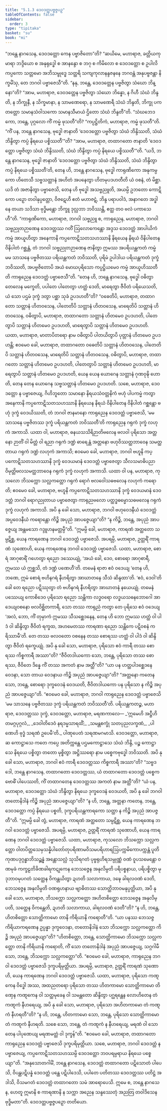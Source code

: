 ```yaml
---
title: "5.1.3 ဒေဝဒတ္တပဗ္ဗဇ္ဇပဉှ"
tableOfContents: false
sidebar:
  order: 3
type: "tipitaka"
basket: "su"
book: "mi"
---
```



<DynamicBreadcrumb />

<Division number="122" book="mi" e="ch" v="28">

<Paragraph number="582" book="mi">
“ဘန္တေ နာဂသေန, ဒေဝဒတ္တော ကေန ပဗ္ဗာဇိတော”တိ? “ဆယိမေ, မဟာရာဇ, ခတ္တိယကုမာရာ ဘဒ္ဒိယော စ အနုရုဒ္ဓေါ စ အာနန္ဒော စ ဘဂု စ ကိမိလော စ ဒေဝဒတ္တော စ ဥပါလိကပ္ပကော သတ္တမော အဘိသမ္ဗုဒ္ဓေ သတ္ထရိ သကျကုလာနန္ဒဇနနေ ဘဂဝန္တံ အနုပဗ္ဗဇန္တာ နိက္ခမိံသု, တေ ဘဂဝါ ပဗ္ဗာဇေသီ”တိ. “နနု, ဘန္တေ, ဒေဝဒတ္တေန ပဗ္ဗဇိတွာ သံဃော ဘိန္နော”တိ? “အာမ, မဟာရာဇ, ဒေဝဒတ္တေန ပဗ္ဗဇိတွာ သံဃော ဘိန္နော, န ဂိဟီ သံဃံ ဘိန္ဒတိ, န ဘိက္ခုနီ, န သိက္ခမာနာ, န သာမဏေရော, န သာမဏေရီ သံဃံ ဘိန္ဒတိ, ဘိက္ခု ပကတတ္တော သမာနသံဝါသကော သမာနသီမာယံ ဌိတော သံဃံ ဘိန္ဒတီ”တိ. “သံဃဘေဒကော, ဘန္တေ, ပုဂ္ဂလော ကိံ ကမ္မံ ဖုသတီ”တိ? “ကပ္ပဋ္ဌိတိကံ, မဟာရာဇ, ကမ္မံ ဖုသတီ”တိ.
</Paragraph>

<Paragraph number="583" book="mi">
“ကိံ ပန, ဘန္တေ နာဂသေန, ဗုဒ္ဓေါ ဇာနာတိ ‘ဒေဝဒတ္တော ပဗ္ဗဇိတွာ သံဃံ ဘိန္ဒိဿတိ, သံဃံ ဘိန္ဒိတွာ ကပ္ပံ နိရယေ ပစ္စိဿတီ’”တိ? “အာမ, မဟာရာဇ, တထာဂတော ဇာနာတိ ‘ဒေဝဒတ္တော ပဗ္ဗဇိတွာ သံဃံ ဘိန္ဒိဿတိ, သံဃံ ဘိန္ဒိတွာ ကပ္ပံ နိရယေ ပစ္စိဿတီ’”တိ. “ယဒိ, ဘန္တေ နာဂသေန, ဗုဒ္ဓေါ ဇာနာတိ ‘ဒေဝဒတ္တော ပဗ္ဗဇိတွာ သံဃံ ဘိန္ဒိဿတိ, သံဃံ ဘိန္ဒိတွာ ကပ္ပံ နိရယေ ပစ္စိဿတီ’တိ, တေန ဟိ, ဘန္တေ နာဂသေန, ဗုဒ္ဓေါ ကာရုဏိကော အနုကမ္ပကော ဟိတေသီ သဗ္ဗသတ္တာနံ အဟိတံ အပနေတွာ ဟိတမုပဒဟတီတိ ယံ ဝစနံ, တံ မိစ္ဆာ. ယဒိ တံ အဇာနိတွာ ပဗ္ဗာဇေသိ, တေန ဟိ ဗုဒ္ဓေါ အသဗ္ဗညူတိ, အယမ္ပိ ဥဘတော ကောဋိကော ပဉှော တဝါနုပ္ပတ္တော, ဝိဇဋေဟိ ဧတံ မဟာဇဋံ, ဘိန္ဒ ပရာပဝါဒံ, အနာဂတေ အဒ္ဓါနေ တယာ သဒိသာ ဗုဒ္ဓိမန္တော ဘိက္ခူ ဒုလ္လဘာ ဘဝိဿန္တိ, ဧတ္ထ တဝ ဗလံ ပကာသေဟီ”တိ.
</Paragraph>

<Paragraph number="584" book="mi">
“ကာရုဏိကော, မဟာရာဇ, ဘဂဝါ သဗ္ဗညူ စ, ကာရုညေန, မဟာရာဇ, ဘဂဝါ သဗ္ဗညုတဉာဏေန ဒေဝဒတ္တဿ ဂတိံ ဩလောကေန္တော အဒ္ဒသ ဒေဝဒတ္တံ အာပါယိကံ ကမ္မံ အာယူဟိတွာ အနေကာနိ ကပ္ပကောဋိသတသဟဿာနိ နိရယေန နိရယံ ဝိနိပါတေန ဝိနိပါတံ ဂစ္ဆန္တံ, တံ ဘဂဝါ သဗ္ဗညုတဉာဏေန ဇာနိတွာ ဣမဿ အပရိယန္တကတံ ကမ္မံ မမ သာသနေ ပဗ္ဗဇိတဿ ပရိယန္တကတံ ဘဝိဿတိ, ပုရိမံ ဥပါဒါယ ပရိယန္တကတံ ဒုက္ခံ ဘဝိဿတိ, အပဗ္ဗဇိတောပိ အယံ မောဃပုရိသော ကပ္ပဋ္ဌိယမေဝ ကမ္မံ အာယူဟိဿတီတိ ကာရုညေန ဒေဝဒတ္တံ ပဗ္ဗာဇေသီ”တိ.
</Paragraph>

<Paragraph number="585" book="mi">
“တေန ဟိ, ဘန္တေ နာဂသေန, ဗုဒ္ဓေါ ဝဓိတွာ တေလေန မက္ခေတိ, ပပါတေ ပါတေတွာ ဟတ္ထံ ဒေတိ, မာရေတွာ ဇီဝိတံ ပရိယေသတိ, ယံ သော ပဌမံ ဒုက္ခံ ဒတွာ ပစ္ဆာ သုခံ ဥပဒဟတီ”တိ? “ဝဓေတိပိ, မဟာရာဇ, တထာဂတော သတ္တာနံ ဟိတဝသေန, ပါတေတိပိ သတ္တာနံ ဟိတဝသေန, မာရေတိပိ သတ္တာနံ ဟိတဝသေန, ဝဓိတွာပိ, မဟာရာဇ, တထာဂတော သတ္တာနံ ဟိတမေဝ ဥပဒဟတိ, ပါတေတွာပိ သတ္တာနံ ဟိတမေဝ ဥပဒဟတိ, မာရေတွာပိ သတ္တာနံ ဟိတမေဝ ဥပဒဟတိ. ယထာ, မဟာရာဇ, မာတာပိတရော နာမ ဝဓိတွာပိ ပါတယိတွာပိ ပုတ္တာနံ ဟိတမေဝ ဥပဒဟန္တိ; ဧဝမေဝ ခေါ, မဟာရာဇ, တထာဂတော ဝဓေတိပိ သတ္တာနံ ဟိတဝသေန, ပါတေတိပိ သတ္တာနံ ဟိတဝသေန, မာရေတိပိ သတ္တာနံ ဟိတဝသေန, ဝဓိတွာပိ, မဟာရာဇ, တထာဂတော သတ္တာနံ ဟိတမေဝ ဥပဒဟတိ, ပါတေတွာပိ သတ္တာနံ ဟိတမေဝ ဥပဒဟတိ, မာရေတွာပိ သတ္တာနံ ဟိတမေဝ ဥပဒဟတိ, ယေန ယေန ယောဂေန သတ္တာနံ ဂုဏဝုဍ္ဎိ ဟောတိ, တေန တေန ယောဂေန သဗ္ဗသတ္တာနံ ဟိတမေဝ ဥပဒဟတိ. သစေ, မဟာရာဇ, ဒေဝဒတ္တော န ပဗ္ဗာဇေယျ, ဂိဟိဘူတော သမာနော နိရယသံဝတ္တနိကံ ဗဟုံ ပါပကမ္မံ ကတွာ အနေကာနိ ကပ္ပကောဋိသတသဟဿာနိ နိရယေန နိရယံ ဝိနိပါတေန ဝိနိပါတံ ဂစ္ဆန္တော ဗဟုံ ဒုက္ခံ ဝေဒယိဿတိ, တံ ဘဂဝါ ဇာနမာနော ကာရုညေန ဒေဝဒတ္တံ ပဗ္ဗာဇေသိ, ‘မမ သာသနေ ပဗ္ဗဇိတဿ ဒုက္ခံ ပရိယန္တကတံ ဘဝိဿတီ’တိ ကာရုညေန ဂရုကံ ဒုက္ခံ လဟုကံ အကာသိ.
</Paragraph>

<Paragraph number="586" book="mi">
ယထာ ဝါ, မဟာရာဇ, ဓနယသသိရိဉာတိဗလေန ဗလဝါ ပုရိသော အတ္တနော ဉာတိံ ဝါ မိတ္တံ ဝါ ရညာ ဂရုကံ ဒဏ္ဍံ ဓာရေန္တံ အတ္တနော ဗဟုဝိဿတ္ထဘာဝေန သမတ္ထတာယ ဂရုကံ ဒဏ္ဍံ လဟုကံ အကာသိ; ဧဝမေဝ ခေါ, မဟာရာဇ, ဘဂဝါ ဗဟူနိ ကပ္ပကောဋိသတသဟဿာနိ ဒုက္ခံ ဝေဒယမာနံ ဒေဝဒတ္တံ ပဗ္ဗာဇေတွာ သီလသမာဓိပညာဝိမုတ္တိဗလသမတ္ထဘာဝေန ဂရုကံ ဒုက္ခံ လဟုကံ အကာသိ.
</Paragraph>

<Paragraph number="587" book="mi">
ယထာ ဝါ ပန, မဟာရာဇ, ကုသလော ဘိသက္ကော သလ္လကတ္တော ဂရုကံ ရောဂံ ဗလဝေါသဓဗလေန လဟုကံ ကရောတိ; ဧဝမေဝ ခေါ, မဟာရာဇ, ဗဟူနိ ကပ္ပကောဋိသတသဟဿာနိ ဒုက္ခံ ဝေဒယမာနံ ဒေဝဒတ္တံ ဘဂဝါ ရောဂညုတာယ ပဗ္ဗာဇေတွာ ကာရုညဗလော ပတ္ထဒ္ဓဓမ္မောသဓဗလေန ဂရုကံ ဒုက္ခံ လဟုကံ အကာသိ. အပိ နု ခေါ သော, မဟာရာဇ, ဘဂဝါ ဗဟုဝေဒနီယံ ဒေဝဒတ္တံ အပ္ပဝေဒနီယံ ကရောန္တော ကိဉ္စိ အပုညံ အာပဇ္ဇေယျာ”တိ? “န ကိဉ္စိ, ဘန္တေ, အပုညံ အာပဇ္ဇေယျ အန္တမသော ဂဒ္ဒူဟနမတ္တမ္ပီ”တိ. “ဣမမ္ပိ ခေါ, မဟာရာဇ, ကာရဏံ အတ္ထတော သမ္ပဋိစ္ဆ, ယေန ကာရဏေန ဘဂဝါ ဒေဝဒတ္တံ ပဗ္ဗာဇေသိ.
</Paragraph>

<Paragraph number="588" book="mi">
အပရမ္ပိ, မဟာရာဇ, ဥတ္တရိံ ကာရဏံ သုဏောဟိ, ယေန ကာရဏေန ဘဂဝါ ဒေဝဒတ္တံ ပဗ္ဗာဇေသိ. ယထာ, မဟာရာဇ, စောရံ အာဂုစာရိံ ဂဟေတွာ ရညော ဒဿေယျုံ, ‘အယံ ခေါ, ဒေဝ, စောရော အာဂုစာရီ, ဣမဿ ယံ ဣစ္ဆသိ, တံ ဒဏ္ဍံ ပဏေဟီ’တိ. တမေနံ ရာဇာ ဧဝံ ဝဒေယျ ‘တေန ဟိ, ဘဏေ, ဣမံ စောရံ ဗဟိနဂရံ နီဟရိတွာ အာဃာတနေ သီသံ ဆိန္ဒထာ’တိ. ‘ဧဝံ, ဒေဝါ’တိ ခေါ တေ ရညော ပဋိဿုတွာ တံ ဗဟိနဂရံ နီဟရိတွာ အာဃာတနံ နယေယျုံ. တမေနံ ပဿေယျ ကောစိဒေဝ ပုရိသော ရညော သန္တိကာ လဒ္ဓဝရော လဒ္ဓယသဓနဘောဂေါ အာဒေယျဝစနော ဗလဝိစ္ဆိတကာရီ, သော တဿ ကာရုညံ ကတွာ တေ ပုရိသေ ဧဝံ ဝဒေယျ ‘အလံ, ဘော, ကိံ တုမှာကံ ဣမဿ သီသစ္ဆေဒနေန, တေန ဟိ ဘော ဣမဿ ဟတ္ထံ ဝါ ပါဒံ ဝါ ဆိန္ဒိတွာ ဇီဝိတံ ရက္ခထ, အဟမေတဿ ကာရဏာ ရညော သန္တိကေ ပဋိဝစနံ ကရိဿာမီ’တိ. တေ တဿ ဗလဝတော ဝစနေန တဿ စောရဿ ဟတ္ထံ ဝါ ပါဒံ ဝါ ဆိန္ဒိတွာ ဇီဝိတံ ရက္ခေယျုံ. အပိ နု ခေါ သော, မဟာရာဇ, ပုရိသော ဧဝံ ကာရီ တဿ စောရဿ ကိစ္စကာရီ အဿာ”တိ? “ဇီဝိတဒါယကော သော, ဘန္တေ, ပုရိသော တဿ စောရဿ, ဇီဝိတေ ဒိန္နေ ကိံ တဿ အကတံ နာမ အတ္ထီ”တိ? “ယာ ပန ဟတ္ထပါဒစ္ဆေဒနေ ဝေဒနာ, သော တာယ ဝေဒနာယ ကိဉ္စိ အပုညံ အာပဇ္ဇေယျာ”တိ? “အတ္တနော ကတေန သော, ဘန္တေ, စောရော ဒုက္ခဝေဒနံ ဝေဒယတိ, ဇီဝိတဒါယကော ပန ပုရိသော န ကိဉ္စိ အပုညံ အာပဇ္ဇေယျာ”တိ. “ဧဝမေဝ ခေါ, မဟာရာဇ, ဘဂဝါ ကာရုညေန ဒေဝဒတ္တံ ပဗ္ဗာဇေသိ ‘မမ သာသနေ ပဗ္ဗဇိတဿ ဒုက္ခံ ပရိယန္တကတံ ဘဝိဿတီ’တိ. ပရိယန္တကတဉ္စ, မဟာရာဇ, ဒေဝဒတ္တဿ ဒုက္ခံ, ဒေဝဒတ္တော, မဟာရာဇ, မရဏကာလေ—
</Paragraph>

<Paragraph number="589" type="verses" book="mi">
_‘ဣမေဟိ အဋ္ဌီဟိ တမဂ္ဂပုဂ္ဂလံ,_  
_ဒေဝါတိဒေဝံ နရဒမ္မသာရထိံ;_  
_သမန္တစက္ခုံ သတပုညလက္ခဏံ,_  
_ပါဏေဟိ ဗုဒ္ဓံ သရဏံ ဥပေမီ’တိ._  

</Paragraph>

<Paragraph number="590" book="mi">
ပါဏုပေတံ သရဏမဂမာသိ. ဒေဝဒတ္တော, မဟာရာဇ, ဆ ကောဋ္ဌာသေ ကတေ ကပ္ပေ အတိက္ကန္တေ ပဌမကောဋ္ဌာသေ သံဃံ ဘိန္ဒိ, ပဉ္စ ကောဋ္ဌာသေ နိရယေ ပစ္စိတွာ တတော မုစ္စိတွာ အဋ္ဌိဿရော နာမ ပစ္စေကဗုဒ္ဓေါ ဘဝိဿတိ. အပိ နု ခေါ သော, မဟာရာဇ, ဘဂဝါ ဧဝံ ကာရီ ဒေဝဒတ္တဿ ကိစ္စကာရီ အဿာ”တိ? “သဗ္ဗဒဒေါ, ဘန္တေ နာဂသေန, တထာဂတော ဒေဝဒတ္တဿ, ယံ တထာဂတော ဒေဝဒတ္တံ ပစ္စေကဗောဓိံ ပါပေဿတိ, ကိံ တထာဂတေန ဒေဝဒတ္တဿ အကတံ နာမ အတ္ထီ”တိ? “ယံ ပန, မဟာရာဇ, ဒေဝဒတ္တော သံဃံ ဘိန္ဒိတွာ နိရယေ ဒုက္ခဝေဒနံ ဝေဒယတိ, အပိ နု ခေါ ဘဂဝါ တတောနိဒါနံ ကိဉ္စိ အပုညံ အာပဇ္ဇေယျာ”တိ? “န ဟိ, ဘန္တေ, အတ္တနာ ကတေန, ဘန္တေ, ဒေဝဒတ္တော ကပ္ပံ နိရယေ ပစ္စတိ, ဒုက္ခပရိယန္တကာရကော သတ္ထာ န ကိဉ္စိ အပုညံ အာပဇ္ဇတီ”တိ. “ဣမမ္ပိ ခေါ တွံ, မဟာရာဇ, ကာရဏံ အတ္ထတော သမ္ပဋိစ္ဆ, ယေန ကာရဏေန ဘဂဝါ ဒေဝဒတ္တံ ပဗ္ဗာဇေသိ.
</Paragraph>

<Paragraph number="591" book="mi">
အပရမ္ပိ, မဟာရာဇ, ဥတ္တရိံ ကာရဏံ သုဏောဟိ, ယေန ကာရဏေန ဘဂဝါ ဒေဝဒတ္တံ ပဗ္ဗာဇေသိ. ယထာ, မဟာရာဇ, ကုသလော ဘိသက္ကော သလ္လကတ္တော ဝါတပိတ္တသေမှသန္နိပါတော်တုပရိဏာမဝိသမပရိဟာရဩပက္ကမိကောပက္ကန္တံ ပူတိကုဏပဒုဂ္ဂန္ဓာဘိသဉ္ဆန္နံ အန္တောသလ္လံ သုသိရဂတံ ပုဗ္ဗရုဟိရသမ္ပုဏ္ဏံ ဝဏံ ဝူပသမေန္တော ဝဏမုခံ ကက္ခဠတိခိဏခါရကဋုကေန ဘေသဇ္ဇေန အနုလိမ္ပတိ ပရိပစ္စနာယ, ပရိပစ္စိတွာ မုဒုဘာဝမုပဂတံ သတ္ထေန ဝိကန္တယိတွာ ဍဟတိ သလာကာယ, ဒဍ္ဎေ ခါရလဝဏံ ဒေတိ, ဘေသဇ္ဇေန အနုလိမ္ပတိ ဝဏရုဟနာယ ဗျာဓိတဿ သောတ္ထိဘာဝမနုပ္ပတ္တိယာ, အပိ နု ခေါ သော, မဟာရာဇ, ဘိသက္ကော သလ္လကတ္တော အဟိတစိတ္တော ဘေသဇ္ဇေန အနုလိမ္ပတိ, သတ္ထေန ဝိကန္တေတိ, ဍဟတိ သလာကာယ, ခါရလဝဏံ ဒေတီ”တိ? “န ဟိ, ဘန္တေ, ဟိတစိတ္တော သောတ္ထိကာမော တာနိ ကိရိယာနိ ကရောတီ”တိ. “ယာ ပနဿ ဘေသဇ္ဇကိရိယာကရဏေန ဥပ္ပန္နာ ဒုက္ခဝေဒနာ, တတောနိဒါနံ သော ဘိသက္ကော သလ္လကတ္တော ကိဉ္စိ အပုညံ အာပဇ္ဇေယျာ”တိ? “ဟိတစိတ္တော, ဘန္တေ, သောတ္ထိကာမော ဘိသက္ကော သလ္လကတ္တော တာနိ ကိရိယာနိ ကရောတိ, ကိံ သော တတောနိဒါနံ အပုညံ အာပဇ္ဇေယျ, သဂ္ဂဂါမီ သော, ဘန္တေ, ဘိသက္ကော သလ္လကတ္တော”တိ. “ဧဝမေဝ ခေါ, မဟာရာဇ, ကာရုညေန ဘဂဝါ ဒေဝဒတ္တံ ပဗ္ဗာဇေသိ ဒုက္ခပရိမုတ္တိယာ.
</Paragraph>

<Paragraph number="592" book="mi">
အပရမ္ပိ, မဟာရာဇ, ဥတ္တရိံ ကာရဏံ သုဏောဟိ, ယေန ကာရဏေန ဘဂဝါ ဒေဝဒတ္တံ ပဗ္ဗာဇေသိ. ယထာ, မဟာရာဇ, ပုရိသော ကဏ္ဋကေန ဝိဒ္ဓေါ အဿ, အထညတရော ပုရိသော တဿ ဟိတကာမော သောတ္ထိကာမော တိဏှေန ကဏ္ဋကေန ဝါ သတ္ထမုခေန ဝါ သမန္တတော ဆိန္ဒိတွာ ပဂ္ဃရန္တေန လောဟိတေန တံ ကဏ္ဋကံ နီဟရေယျ, အပိ နု ခေါ သော, မဟာရာဇ, ပုရိသော အဟိတကာမော တံ ကဏ္ဋကံ နီဟရတီ”တိ? “န ဟိ, ဘန္တေ, ဟိတကာမော သော, ဘန္တေ, ပုရိသော သောတ္ထိကာမော တံ ကဏ္ဋကံ နီဟရတိ. သစေ သော, ဘန္တေ, တံ ကဏ္ဋကံ န နီဟရေယျ, မရဏံ ဝါ သော တေန ပါပုဏေယျ မရဏမတ္တံ ဝါ ဒုက္ခန်”တိ. “ဧဝမေဝ ခေါ, မဟာရာဇ, တထာဂတော ကာရုညေန ဒေဝဒတ္တံ ပဗ္ဗာဇေသိ ဒုက္ခပရိမုတ္တိယာ. သစေ, မဟာရာဇ, ဘဂဝါ ဒေဝဒတ္တံ န ပဗ္ဗာဇေယျ, ကပ္ပကောဋိသတသဟဿမ္ပိ ဒေဝဒတ္တော ဘဝပရမ္ပရာယ နိရယေ ပစ္စေယျာ”တိ.
</Paragraph>

<Paragraph number="593" book="mi">
“အနုသောတဂါမိံ, ဘန္တေ နာဂသေန, ဒေဝဒတ္တံ တထာဂတော ပဋိသောတံ ပါပေသိ, ဝိပန္ထပဋိပန္နံ ဒေဝဒတ္တံ ပန္ထေ ပဋိပါဒေသိ, ပပါတေ ပတိတဿ ဒေဝဒတ္တဿ ပတိဋ္ဌံ အဒါသိ, ဝိသမဂတံ ဒေဝဒတ္တံ တထာဂတော သမံ အာရောပေသိ. ဣမေ စ, ဘန္တေ နာဂသေန, ဟေတူ ဣမာနိ စ ကာရဏာနိ န သက္ကာ အညေန သန္ဒဿေတုံ အညတြ တဝါဒိသေန ဗုဒ္ဓိမတာ”တိ.

</Paragraph>
</Division>

<Paragraph number="594" type="center" book="mi">
ဒေဝဒတ္တပဗ္ဗဇ္ဇပဉှော တတိယော.
</Paragraph>